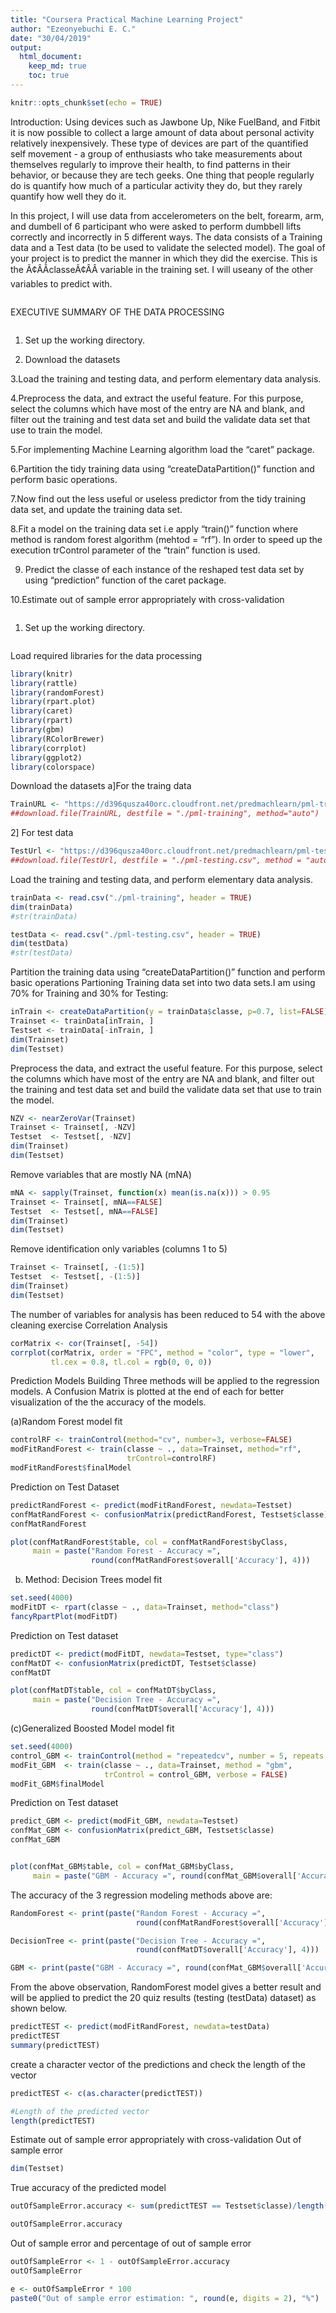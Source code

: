 ---
title: "Coursera Practical Machine Learning Project"
author: "Ezeonyebuchi E. C."
date: "30/04/2019"
output:
  html_document:
    keep_md: true
    toc: true
---

```{r setup, include=FALSE}
knitr::opts_chunk$set(echo = TRUE)
```
Introduction:
Using devices such as Jawbone Up, Nike FuelBand, and Fitbit it is now possible to collect a large amount 
of data about personal activity relatively inexpensively. These type of devices are part of the quantified 
self movement - a group of enthusiasts who take measurements about themselves regularly to improve their health,
to find patterns in their behavior, or because they are tech geeks. One thing that people regularly do is quantify how much of a particular activity they do, but they rarely quantify how well they do it.

In this project, I will use data from accelerometers on the belt, forearm, arm, and dumbell of 6 participant 
who were asked to perform dumbbell lifts correctly and incorrectly in 5 different ways.
The data consists of a Training data and a Test data (to be used to validate the selected model).
The goal of your project is to predict the manner in which they did the exercise. 
This is the Ã¢ÂÂclasseÃ¢ÂÂ variable in the training set. I will useany of the other variables to predict with.
```{r}
```
EXECUTIVE SUMMARY OF THE DATA PROCESSING
```{r}
```
1. Set up the working directory.

2. Download the datasets

3.Load the training and testing data, and perform elementary data analysis.

4.Preprocess the data, and extract the useful feature. For this purpose, 
select the columns which have most of the entry are NA and blank, and filter out 
the training and test data set and build the validate data set that use to train the model.

5.For implementing Machine Learning algorithm load the “caret” package.

6.Partition the tidy training data using “createDataPartition()” function and perform basic operations.

7.Now find out the less useful or useless predictor from the tidy training data set, and update the training data set.

8.Fit a model on the training data set i.e apply “train()” function where method is random forest algorithm (mehtod = “rf”). In order to speed up the execution trControl parameter of the “train” function is used.

9. Predict the classe of each instance of the reshaped test data set by using “prediction” function of the caret package.

10.Estimate out of sample error appropriately with cross-validation
```{r}
```
1. Set up the working directory.
```{r}
```
Load required libraries for the data processing
```{r}
library(knitr)
library(rattle)
library(randomForest)
library(rpart.plot)
library(caret)
library(rpart)
library(gbm)
library(RColorBrewer)
library(corrplot)
library(ggplot2)
library(colorspace)
```
Download the datasets
a]For the traing data
```{r}
TrainURL <- "https://d396qusza40orc.cloudfront.net/predmachlearn/pml-training.csv"
##download.file(TrainURL, destfile = "./pml-training", method="auto")
```
2] For test data
```{r}
TestUrl <- "https://d396qusza40orc.cloudfront.net/predmachlearn/pml-testing.csv"
##download.file(TestUrl, destfile = "./pml-testing.csv", method = "auto")
```
Load the training and testing data, and perform elementary data analysis.
```{r}
trainData <- read.csv("./pml-training", header = TRUE)
dim(trainData)
#str(trainData)

testData <- read.csv("./pml-testing.csv", header = TRUE)
dim(testData)
#str(testData)
```
Partition the training data using “createDataPartition()” function and perform basic operations
Partioning Training data set into two data sets.I am using 70% for Training and 30% for Testing:
```{r}
inTrain <- createDataPartition(y = trainData$classe, p=0.7, list=FALSE)
Trainset <- trainData[inTrain, ]
Testset <- trainData[-inTrain, ]
dim(Trainset)
dim(Testset)
```
Preprocess the data, and extract the useful feature. For this purpose, 
select the columns which have most of the entry are NA and blank, and filter out 
the training and test data set and build the validate data set that use to train the model.
```{r}
NZV <- nearZeroVar(Trainset)
Trainset <- Trainset[, -NZV]
Testset  <- Testset[, -NZV]
dim(Trainset)
dim(Testset)
```
Remove variables that are mostly NA (mNA)
```{r}
mNA <- sapply(Trainset, function(x) mean(is.na(x))) > 0.95
Trainset <- Trainset[, mNA==FALSE]
Testset  <- Testset[, mNA==FALSE]
dim(Trainset)
dim(Testset)
```
Remove identification only variables (columns 1 to 5)
```{r}
Trainset <- Trainset[, -(1:5)]
Testset  <- Testset[, -(1:5)]
dim(Trainset)
dim(Testset)
```
The number of variables for analysis has been reduced to 54 with the above cleaning exercise 
Correlation Analysis
```{r}
corMatrix <- cor(Trainset[, -54])
corrplot(corMatrix, order = "FPC", method = "color", type = "lower", 
         tl.cex = 0.8, tl.col = rgb(0, 0, 0))
```
Prediction Models Building
Three methods will be applied to the regression models. 
A Confusion Matrix is plotted at the end of each for better visualization of the  the accuracy of the models.

(a)Random Forest
model fit
```{r}
controlRF <- trainControl(method="cv", number=3, verbose=FALSE)
modFitRandForest <- train(classe ~ ., data=Trainset, method="rf",
                          trControl=controlRF)
modFitRandForest$finalModel
```
Prediction on Test Dataset
```{r}
predictRandForest <- predict(modFitRandForest, newdata=Testset)
confMatRandForest <- confusionMatrix(predictRandForest, Testset$classe)
confMatRandForest

plot(confMatRandForest$table, col = confMatRandForest$byClass, 
     main = paste("Random Forest - Accuracy =",
                  round(confMatRandForest$overall['Accuracy'], 4)))
```
(b) Method: Decision Trees
model fit
```{r}
set.seed(4000)
modFitDT <- rpart(classe ~ ., data=Trainset, method="class")
fancyRpartPlot(modFitDT)
```
Prediction on Test dataset
```{r}
predictDT <- predict(modFitDT, newdata=Testset, type="class")
confMatDT <- confusionMatrix(predictDT, Testset$classe)
confMatDT

plot(confMatDT$table, col = confMatDT$byClass, 
     main = paste("Decision Tree - Accuracy =",
                  round(confMatDT$overall['Accuracy'], 4)))
```

(c)Generalized Boosted Model
model fit
```{r}
set.seed(4000)
control_GBM <- trainControl(method = "repeatedcv", number = 5, repeats = 1)
modFit_GBM  <- train(classe ~ ., data=Trainset, method = "gbm",
                     trControl = control_GBM, verbose = FALSE)
modFit_GBM$finalModel
```
Prediction on Test dataset
```{r}
predict_GBM <- predict(modFit_GBM, newdata=Testset)
confMat_GBM <- confusionMatrix(predict_GBM, Testset$classe)
confMat_GBM


plot(confMat_GBM$table, col = confMat_GBM$byClass, 
     main = paste("GBM - Accuracy =", round(confMat_GBM$overall['Accuracy'], 4)))
```
The accuracy of the 3 regression modeling methods above are:
```{r}
RandomForest <- print(paste("Random Forest - Accuracy =",
                            round(confMatRandForest$overall['Accuracy'], 4)))

DecisionTree <- print(paste("Decision Tree - Accuracy =",
                            round(confMatDT$overall['Accuracy'], 4)))

GBM <- print(paste("GBM - Accuracy =", round(confMat_GBM$overall['Accuracy'], 4)))
```
From the above observation, RandomForest model gives a better result and will be applied to predict the 20 quiz results 
(testing (testData) dataset) as shown below.
```{r}
predictTEST <- predict(modFitRandForest, newdata=testData)
predictTEST
summary(predictTEST)
```

create a character vector of the predictions and check the length of the vector
```{r}
predictTEST <- c(as.character(predictTEST))

#Length of the predicted vector
length(predictTEST)
```
Estimate out of sample error appropriately with cross-validation
Out of sample error
```{r}
dim(Testset)
```
True accuracy of the predicted model
```{r}
outOfSampleError.accuracy <- sum(predictTEST == Testset$classe)/length(predictTEST)

outOfSampleError.accuracy
```
Out of sample error and percentage of out of sample error
```{r}
outOfSampleError <- 1 - outOfSampleError.accuracy
outOfSampleError

e <- outOfSampleError * 100
paste0("Out of sample error estimation: ", round(e, digits = 2), "%")
```